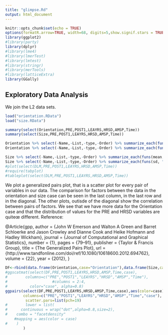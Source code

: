 ```yaml
---
title: "glimpse.Rd"
output: html_document
---
```


```r
knitr::opts_chunk$set(echo = TRUE)
options(formatR.arrow=TRUE, width=68, digits=5,show.signif.stars = TRUE)
library(ggplot2)
#library(party)
library(dplyr)
#library(lme4)
#library(lmerTest)
#library(lmtest)
#library(stringr)
#library(merTools)
#library(latticeExtra)
library(GGally)
```

## Exploratory Data Analysis

We join the L2 data sets.

```r
load("orientation.RData")
load("size.RData")
```


```r
summary(select(Orientation,PRE,POST1,LEAYRS,HRSD,AMSP,Time))
summary(select(Size,PRE,POST1,LEAYRS,HRSD,AMSP,Time))

Orientation %>% select(-Name,-List,-type,-Order) %>% summarize_each(funs(mean, "mean", mean(., na.rm = TRUE)))
Orientation %>% select(-Name,-List,-type,-Order) %>% summarize_each(funs(sd, "sd", sd(., na.rm = TRUE)))

Size %>% select(-Name,-List,-type,-Order) %>% summarize_each(funs(mean, "mean", mean(., na.rm = TRUE)))
Size %>% select(-Name,-List,-type,-Order) %>% summarize_each(funs(sd, "sd", sd(., na.rm = TRUE)))
#plot(select(DLM,PRE,POST1,LEAYRS,HRSD,AMSP,Time))
#require(tabplot)
#tableplot(select(DLM,PRE,POST1,LEAYRS,HRSD,AMSP,Time))
```

We plot a generalized pairs plot, that is a scatter plot for every pair of variables in our data. The comparison for  factors between the data in the orientation and size case can be seen in the last column, in the last row and in the diagonal. The other plots, outisde of the diagonal show the correlation between pairs of factors. We see that we have more data for the Orientation case and that the distribution of values for the PRE and HRSD variables are quiteœ different. Reference:

@Article{gpp,
  author = {John W Emerson and Walton A Green and Barret Schloerke and Jason Crowley and Dianne Cook and Heike Hofmann and Hadley Wickham},
  journal = {Journal of Computational and Graphical Statistics},
  number = {1},
  pages = {79–91},
  publisher = {Taylor \& Francis Group},
  title = {The Generalized Pairs Plot},
  url = {http://www.tandfonline.com/doi/ref/10.1080/10618600.2012.694762},
  volume = {22},
  year = {2012},
}

```r
DF<-rbind(data.frame(Orientation,case="Orientation"),data.frame(Size,case="Size"))
#ggscatmat(select(DF,PRE,POST1,LEAYRS,HRSD,AMSP,Time,case),
#        columns=c("PRE","POST1","LEAYRS","HRSD","AMSP","Time"),
#                    #columns = 2:4, 
#          color="case", alpha=0.8)
ggpairs(select(DF,PRE,POST1,LEAYRS,HRSD,AMSP,Time,case),aes(color=case),
        columns=c("PRE","POST1","LEAYRS","HRSD","AMSP","Time","case"),
         scatter.pars=list(pch=19)
#        lower = list(
#      continuous = wrap("dot",alpha=0.8,size=2),
#    combo = "facetdensity"
    #mapping = aes(color = case)
#    )
        )
```

